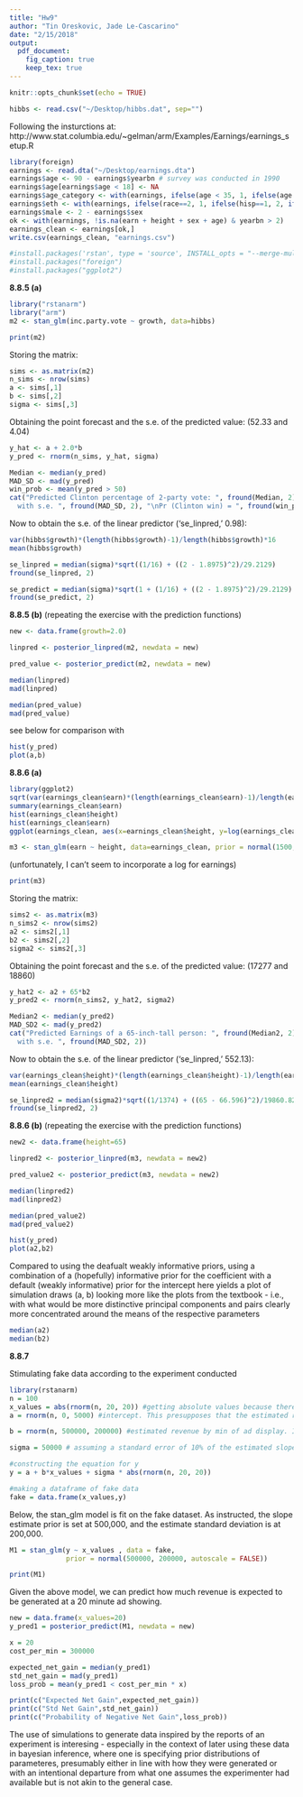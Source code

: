 ```yaml
---
title: "Hw9"
author: "Tin Oreskovic, Jade Le-Cascarino"
date: "2/15/2018"
output:
  pdf_document: 
    fig_caption: true
    keep_tex: true
---
```


```r
knitr::opts_chunk$set(echo = TRUE)
```

```r
hibbs <- read.csv("~/Desktop/hibbs.dat", sep="")
```

Following the insturctions at: http://www.stat.columbia.edu/~gelman/arm/Examples/Earnings/earnings_setup.R
```r
library(foreign)
earnings <- read.dta("~/Desktop/earnings.dta")
earnings$age <- 90 - earnings$yearbn # survey was conducted in 1990
earnings$age[earnings$age < 18] <- NA
earnings$age_category <- with(earnings, ifelse(age < 35, 1, ifelse(age < 50, 2, 3)))
earnings$eth <- with(earnings, ifelse(race==2, 1, ifelse(hisp==1, 2, ifelse(race==1, 3, 4))))
earnings$male <- 2 - earnings$sex
ok <- with(earnings, !is.na(earn + height + sex + age) & yearbn > 2)
earnings_clean <- earnings[ok,]
write.csv(earnings_clean, "earnings.csv")
```

```r
#install.packages('rstan', type = 'source', INSTALL_opts = "--merge-multiarch")
#install.packages("foreign")
#install.packages("ggplot2")
```

$\textbf{8.8.5 (a)}$

```r
library("rstanarm")
library("arm")
m2 <- stan_glm(inc.party.vote ~ growth, data=hibbs)
```

```r
print(m2)
```
Storing the matrix:
```r
sims <- as.matrix(m2)
n_sims <- nrow(sims)
a <- sims[,1]
b <- sims[,2]
sigma <- sims[,3]

```

Obtaining the point forecast and the s.e. of the predicted value: (52.33 and 4.04)
```r
y_hat <- a + 2.0*b 
y_pred <- rnorm(n_sims, y_hat, sigma)

Median <- median(y_pred)
MAD_SD <- mad(y_pred)
win_prob <- mean(y_pred > 50)
cat("Predicted Clinton percentage of 2-party vote: ", fround(Median, 2), ",
  with s.e. ", fround(MAD_SD, 2), "\nPr (Clinton win) = ", fround(win_prob, 2), sep="")
```

Now to obtain the s.e. of the linear predictor ('se_linpred,' 0.98):
```r
var(hibbs$growth)*(length(hibbs$growth)-1)/length(hibbs$growth)*16
mean(hibbs$growth)

se_linpred = median(sigma)*sqrt((1/16) + ((2 - 1.8975)^2)/29.2129)
fround(se_linpred, 2)

se_predict = median(sigma)*sqrt(1 + (1/16) + ((2 - 1.8975)^2)/29.2129)
fround(se_predict, 2)
```

$\textbf{8.8.5 (b)}$
(repeating the exercise with the prediction functions)
```r
new <- data.frame(growth=2.0)

linpred <- posterior_linpred(m2, newdata = new)

pred_value <- posterior_predict(m2, newdata = new)

median(linpred)
mad(linpred)

median(pred_value)
mad(pred_value)
```

\textbf{SHADOW TOPIC:}
see below for comparison with \textbf{b}

```r
hist(y_pred)
plot(a,b)
```


$\textbf{8.8.6 (a)}$


```r
library(ggplot2)
sqrt(var(earnings_clean$earn)*(length(earnings_clean$earn)-1)/length(earnings_clean$earn))
summary(earnings_clean$earn)
hist(earnings_clean$height)
hist(earnings_clean$earn)
ggplot(earnings_clean, aes(x=earnings_clean$height, y=log(earnings_clean$earn))) + geom_point()
```

```r
m3 <- stan_glm(earn ~ height, data=earnings_clean, prior = normal(1500, 1700, autoscale=FALSE))
```
(unfortunately, I can't seem to incorporate a log for earnings)
```r
print(m3)
```


Storing the matrix:
```r
sims2 <- as.matrix(m3)
n_sims2 <- nrow(sims2)
a2 <- sims2[,1]
b2 <- sims2[,2]
sigma2 <- sims2[,3]

```

Obtaining the point forecast and the s.e. of the predicted value: (17277 and 18860)
```r
y_hat2 <- a2 + 65*b2 
y_pred2 <- rnorm(n_sims2, y_hat2, sigma2)

Median2 <- median(y_pred2)
MAD_SD2 <- mad(y_pred2)
cat("Predicted Earnings of a 65-inch-tall person: ", fround(Median2, 2), ",
  with s.e. ", fround(MAD_SD2, 2))
```


Now to obtain the s.e. of the linear predictor ('se_linpred,' 552.13):
```r
var(earnings_clean$height)*(length(earnings_clean$height)-1)/length(earnings_clean$height)*1374
mean(earnings_clean$height)

se_linpred2 = median(sigma2)*sqrt((1/1374) + ((65 - 66.596)^2)/19860.82)
fround(se_linpred2, 2)
```


$\textbf{8.8.6 (b)}$
(repeating the exercise with the prediction functions)
```r
new2 <- data.frame(height=65)

linpred2 <- posterior_linpred(m3, newdata = new2)

pred_value2 <- posterior_predict(m3, newdata = new2)

median(linpred2)
mad(linpred2)

median(pred_value2)
mad(pred_value2)
```
\textbf{Shadow topic:}


```r
hist(y_pred)
plot(a2,b2)
```

Compared to using the deafualt weakly informative priors, using a combination of a (hopefully) informative prior for the coefficient with a default (weakly informative) prior for the intercept here yields a plot of simulation draws (a, b) looking more like the plots from the textbook - i.e., with what would be more distinctive principal components and pairs clearly more concentrated around the means of the respective parameters

```r
median(a2)
median(b2)
```

$\textbf{8.8.7}$

Stimulating fake data according to the experiment conducted 

```r
library(rstanarm)
n = 100
x_values = abs(rnorm(n, 20, 20)) #getting absolute values because there's no negative minutes
a = rnorm(n, 0, 5000) #intercept. This presupposes that the estimated revenue with 0 minute of ad showing. It is centered at 0. The standard deviation implies that this value can be negative( Not showing ads may negatively impact revenues) or positive (the product is well known and can generate revenue without ads). 

b = rnorm(n, 500000, 200000) #estimated revenue by min of ad display. It's centered at 500K with a std of 200K as per the experiment. 

sigma = 50000 # assuming a standard error of 10% of the estimated slope: 50000 

#constructing the equation for y 
y = a + b*x_values + sigma * abs(rnorm(n, 20, 20))

#making a dataframe of fake data
fake = data.frame(x_values,y)
```

Below, the stan_glm model is fit on the fake dataset. As instructed, the slope estimate prior is set at 500,000, and the estimate standard deviation is at 200,000. 
```r
M1 = stan_glm(y ~ x_values , data = fake,
              prior = normal(500000, 200000, autoscale = FALSE))

print(M1)
```


Given the above model, we can predict how much revenue is expected to be generated at a 20 minute ad showing. 

```r
new = data.frame(x_values=20)
y_pred1 = posterior_predict(M1, newdata = new)

x = 20
cost_per_min = 300000

expected_net_gain = median(y_pred1)
std_net_gain = mad(y_pred1)
loss_prob = mean(y_pred1 < cost_per_min * x) 

print(c("Expected Net Gain",expected_net_gain))
print(c("Std Net Gain",std_net_gain))
print(c("Probability of Negative Net Gain",loss_prob)) 

```

\textbf{SHADOW TOPIC:}

The use of simulations to generate data inspired by the reports of an experiment is interesing - especially in the context of later using these data in bayesian inference, where one is specifying prior distributions of parameteres, presumably either in line with how they were generated or with an intentional departure from what one assumes the experimenter had available but is not akin to the general case. 






